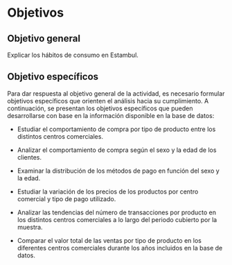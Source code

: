 
# Objetivos

## Objetivo general

Explicar los hábitos de consumo en Estambul. 

## Objetivo específicos

Para dar respuesta al objetivo general de la actividad, es necesario formular objetivos específicos que orienten el análisis hacia su cumplimiento. A continuación, se presentan los objetivos específicos que pueden desarrollarse con base en la información disponible en la base de datos:

-  Estudiar el comportamiento de compra por tipo de producto entre los distintos centros comerciales.

-  Analizar el comportamiento de compra según el sexo y la edad de los clientes.

-  Examinar la distribución de los métodos de pago en función del sexo y la edad.

-  Estudiar la variación de los precios de los productos por centro comercial y tipo de pago utilizado.

-  Analizar las tendencias del número de transacciones por producto en los distintos centros comerciales a lo largo del periodo cubierto por la muestra.

-  Comparar el valor total de las ventas por tipo de producto en los diferentes centros comerciales durante los años incluidos en la base de datos.
